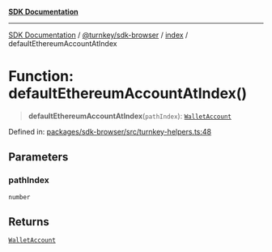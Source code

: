 [**SDK Documentation**](../../../../README.mdx)

***

[SDK Documentation](../../../../packages.mdx) / [@turnkey/sdk-browser](../../README.mdx) / [index](../README.mdx) / defaultEthereumAccountAtIndex

# Function: defaultEthereumAccountAtIndex()

> **defaultEthereumAccountAtIndex**(`pathIndex`): [`WalletAccount`](../interfaces/WalletAccount.mdx)

Defined in: [packages/sdk-browser/src/turnkey-helpers.ts:48](https://github.com/tkhq/sdk/blob/078f5423e923fbd1d7fd39440402d7f01d09c3d0/packages/sdk-browser/src/turnkey-helpers.ts#L48)

## Parameters

### pathIndex

`number`

## Returns

[`WalletAccount`](../interfaces/WalletAccount.mdx)
